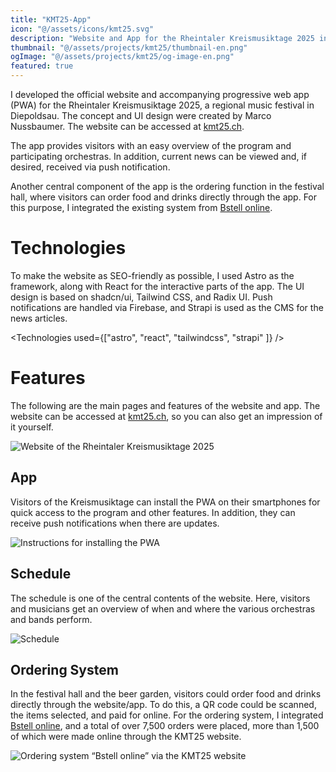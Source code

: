 ```yaml
---
title: "KMT25-App"
icon: "@/assets/icons/kmt25.svg"
description: "Website and App for the Rheintaler Kreismusiktage 2025 in Diepoldsau"
thumbnail: "@/assets/projects/kmt25/thumbnail-en.png"
ogImage: "@/assets/projects/kmt25/og-image-en.png"
featured: true
---
```


I developed the official website and accompanying progressive web app (PWA) for the Rheintaler Kreismusiktage 2025, a regional music festival in Diepoldsau. The concept and UI design were created by Marco Nussbaumer. The website can be accessed at [kmt25.ch](https://kmt25.ch).

The app provides visitors with an easy overview of the program and participating orchestras. In addition, current news can be viewed and, if desired, received via push notification.

Another central component of the app is the ordering function in the festival hall, where visitors can order food and drinks directly through the app. For this purpose, I integrated the existing system from [Bstell online](https://info.bstell.online).

# Technologies

To make the website as SEO-friendly as possible, I used Astro as the framework, along with React for the interactive parts of the app. The UI design is based on shadcn/ui, Tailwind CSS, and Radix UI. Push notifications are handled via Firebase, and Strapi is used as the CMS for the news articles.

<Technologies used={["astro", "react", "tailwindcss", "strapi" ]} />

# Features

The following are the main pages and features of the website and app. The website can be accessed at [kmt25.ch](https://kmt25.ch), so you can also get an impression of it yourself.

![Website of the Rheintaler Kreismusiktage 2025](@/assets/projects/kmt25/kmt-home.png)

## App

Visitors of the Kreismusiktage can install the PWA on their smartphones for quick access to the program and other features. In addition, they can receive push notifications when there are updates.

![Instructions for installing the PWA](@/assets/projects/kmt25/kmt-app.png)

## Schedule

The schedule is one of the central contents of the website. Here, visitors and musicians get an overview of when and where the various orchestras and bands perform.

![Schedule](@/assets/projects/kmt25/kmt-wettspiel.png)

## Ordering System

In the festival hall and the beer garden, visitors could order food and drinks directly through the website/app. To do this, a QR code could be scanned, the items selected, and paid for online. For the ordering system, I integrated [Bstell online](https://info.bstell.online), and a total of over 7,500 orders were placed, more than 1,500 of which were made online through the KMT25 website.

![Ordering system “Bstell online” via the KMT25 website](@/assets/projects/kmt25/kmt-bstell.png)
